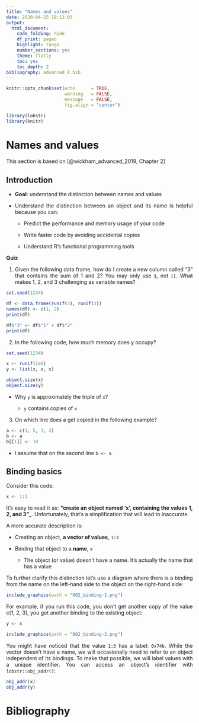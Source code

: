 ```yaml
---
title: "Names and values"
date: 2020-04-25 18:13:03
output:
  html_document:
    code_folding: hide
    df_print: paged
    highlight: tango
    number_sections: yes
    theme: flatly
    toc: yes
    toc_depth: 2
bibliography: advanced_R.bib
---
```


<style>

body {
text-align: justify}

</style>

```r
knitr::opts_chunk$set(echo      = TRUE, 
                      warning   = FALSE, 
                      message   = FALSE,
                      fig.align = "center")
```

```r

library(lobstr)
library(knitr)
```

# Names and values

This section is based on [@wickham_advanced_2019, Chapter 2]

## Introduction

- __Goal__: understand the distinction between names and values

- Understand the distinction between an object and its name is helpful because you can:

    + Predict the performance and memory usage of your code
    
    + Write faster code by avoiding accidental copies
    
    + Understand R’s functional programming tools
    
__Quiz__

1. Given the following data frame, how do I create a new column called “3” that contains the sum of 1 and 2? You may only use `$`, not `[[`. What makes 1, 2, and 3 challenging as variable names?

```r

set.seed(1234)

df <- data.frame(runif(3), runif(3))
names(df) <- c(1, 2)
print(df)

df$"3" <- df$"1" + df$"2"
print(df)
```
2. In the following code, how much memory does y occupy?

```r

set.seed(1234)

x <- runif(1e6)
y <- list(x, x, x)

object.size(x)
object.size(y)
```

- Why `y` is approximately the triple of `x`? 

    + `y` contains copies of `x`
    
3. On which line does a get copied in the following example?

```r

a <- c(1, 5, 3, 2)
b <- a
b[[1]] <- 10
```

- I assume that on the second line `b <- a`

## Binding basics

Consider this code:

```r
x <- 1:3
```

It’s easy to read it as: __“create an object named ‘x’, containing the values 1, 2, and 3”___. Unfortunately, that’s a simplification that will lead to inaccurate. 

A more accurate description is:

- Creating an object, __a vector of values__, `1:3`

- Binding that object to a __name__, `x`

    + The object (or value) doesn’t have a name. It's actually the name that has a value

To further clarify this distinction let's use a diagram where there is a binding from the name on the left-hand side to the object on the right-hand side:

```r

include_graphics(path = "002_binding-1.png")
```
 For example, if you run this code, you don’t get another copy of the value c(1, 2, 3), you get another binding to the existing object:
 
```r

y <- x
```
 

```r

include_graphics(path = "002_binding-2.png")
```

You might have noticed that the value `1:3` has a label: `0x74b`. While the vector doesn't have a name, we will occasionally need to refer to an object independent of its bindings. To make that possible, we will label values with a unique identifier. You can access an object’s identifier with `lobstr::obj_addr()`:

```r

obj_addr(x)
obj_addr(y)
```


# Bibliography



